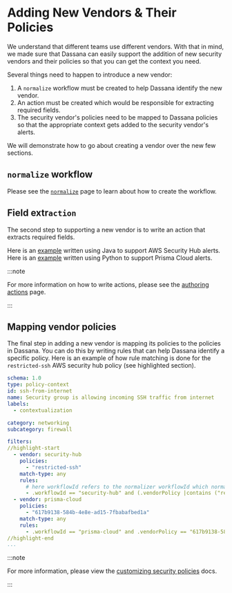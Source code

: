 # Adding New Vendors & Their Policies

We understand that different teams use different vendors. With that in mind, we made sure that Dassana can easily support the addition of new security vendors and their policies so that you can get the context you need.

Several things need to happen to introduce a new vendor:

1. A `normalize` workflow must be created to help Dassana identify the new vendor.
2. An action must be created which would be responsible for extracting required fields.
3. The security vendor's policies need to be mapped to Dassana policies so that the appropriate context gets added to the security vendor's alerts.

We will demonstrate how to go about creating a vendor over the new few sections.

## `normalize` workflow

Please see the [`normalize`](../workflow-authoring/normalize) page to learn about how to create the workflow.

## Field extr`action`

The second step to supporting a new vendor is to write an action that extracts required fields.

Here is an [example](https://github.com/dassana-io/dassana/tree/main/content/actions/security-hub-normalizer) written using Java to support AWS Security Hub alerts.
Here is an [example](https://github.com/dassana-io/dassana/tree/main/content/actions/prisma-cloud-normalizer) written using Python to support Prisma Cloud alerts.

:::note

For more information on how to write actions, please see the [authoring actions](../action-authoring/action) page.

:::

## Mapping vendor policies

The final step in adding a new vendor is mapping its policies to the policies in Dassana. You can do this by writing rules that can help Dassana identify a specific policy. Here is an example of how rule matching is done for the `restricted-ssh` AWS security hub policy (see highlighted section).

```yaml title="content/workflows/csp/aws/service/ec2/resources/security-group/policy-context/ssh-from-internet.yaml"
schema: 1.0
type: policy-context
id: ssh-from-internet
name: Security group is allowing incoming SSH traffic from internet
labels:
  - contextualization

category: networking
subcategory: firewall

filters:
//highlight-start
  - vendor: security-hub
    policies:
      - "restricted-ssh"
    match-type: any
    rules:
      # here workflowId refers to the normalizer workflowId which normalized the alert
      - .workflowId == "security-hub" and (.vendorPolicy |contains ("restricted-ssh") )
  - vendor: prisma-cloud
    policies:
      - "617b9138-584b-4e8e-ad15-7fbabafbed1a"
    match-type: any
    rules:
      - .workflowId == "prisma-cloud" and .vendorPolicy == "617b9138-584b-4e8e-ad15-7fbabafbed1a"
//highlight-end
...
```

:::note

For more information, please view the [customizing security policies](../workflow-authoring/policy-context#vendors) docs.

:::
